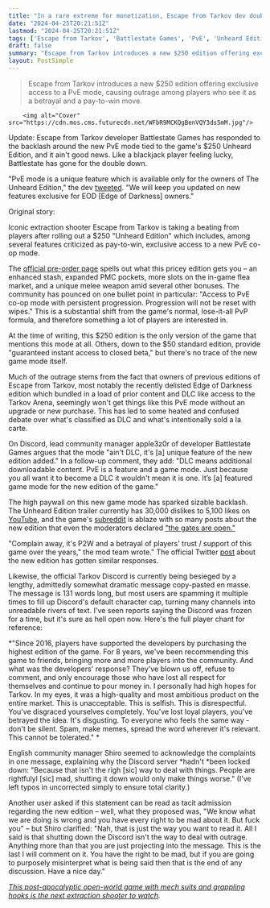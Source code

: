 ```yaml
---
title: "In a rare extreme for monetization, Escape from Tarkov dev doubles down on locking new PvE mode behind $250 edition as players chant 'this cannot be tolerated'"
date: "2024-04-25T20:21:51Z"
lastmod: "2024-04-25T20:21:51Z"
tags: ['Escape from Tarkov', 'Battlestate Games', 'PvE', 'Unheard Edition', 'YouTube', 'Reddit', 'Discord']
draft: false
summary: "Escape from Tarkov introduces a new $250 edition offering exclusive access to a PvE mode, causing outrage among players who see it as a betrayal and a pay-to-win move."
layout: PostSimple
---
```

> Escape from Tarkov introduces a new $250 edition offering exclusive access to a PvE mode, causing outrage among players who see it as a betrayal and a pay-to-win move.


        <img alt="Cover" src="https://cdn.mos.cms.futurecdn.net/WFbR9MCKQgBenVQY3ds5mM.jpg"/>
        
Update: Escape from Tarkov developer Battlestate Games has responded to the backlash around the new PvE mode tied to the game's $250 Unheard Edition, and it ain't good news. Like a blackjack player feeling lucky, Battlestate has gone for the double down.  

"PvE mode is a unique feature which is available only for the owners of The Unheard Edition," the dev [tweeted](https://x.com/tarkov/status/1783574632550842414). "We will keep you updated on new features exclusive for EOD [Edge of Darkness] owners."

Original story:

Iconic extraction shooter Escape from Tarkov is taking a beating from players after rolling out a $250 "Unheard Edition" which includes, among several features criticized as pay-to-win, exclusive access to a new PvE co-op mode. 

The [<u>official pre-order page</u>](https://www.escapefromtarkov.com/preorder-page) spells out what this pricey edition gets you – an enhanced stash, expanded PMC pockets, more slots on the in-game flea market, and a unique melee weapon amid several other bonuses. The community has pounced on one bullet point in particular: "Access to PvE co-op mode with persistent progression. Progression will not be reset with wipes." This is a substantial shift from the game's normal, lose-it-all PvP formula, and therefore something a lot of players are interested in. 

At the time of writing, this $250 edition is the only version of the game that mentions this mode at all. Others, down to the $50 standard edition, provide "guaranteed instant access to closed beta," but there's no trace of the new game mode itself. 

Much of the outrage stems from the fact that owners of previous editions of Escape from Tarkov, most notably the recently delisted Edge of Darkness edition which bundled in a load of prior content and DLC like access to the Tarkov Arena, seemingly won't get things like this PvE mode without an upgrade or new purchase. This has led to some heated and confused debate over what's classified as DLC and what's intentionally sold a la carte. 

On Discord, lead community manager apple3z0r of developer Battlestate Games argues that the mode "ain't DLC, it's [a] unique feature of the new edition added." In a follow-up comment, they add: "DLC means additional downloadable content. PvE is a feature and a game mode. Just because you all want it to become a DLC it wouldn't mean it is one. It’s [a] featured game mode for the new edition of the game."

The high paywall on this new game mode has sparked sizable backlash. The Unheard Edition trailer currently has 30,000 dislikes to 5,100 likes on [YouTube](https://www.gamesradar.com/uk/tag/youtube/), and the game's [<u>subreddit</u>](https://www.reddit.com/r/EscapefromTarkov/) is ablaze with so many posts about the new edition that even the moderators declared [<u>"the gates are open."</u>](https://www.reddit.com/r/EscapefromTarkov/comments/1ccs2zk/the_gates_are_open_post_about_the_new_edition_of/) 

"Complain away, it's P2W and a betrayal of players' trust / support of this game over the years," the mod team wrote." The official Twitter [<u>post</u>](https://twitter.com/tarkov/status/1783394315730915587) about the new edition has gotten similar responses. 

Likewise, the official Tarkov Discord is currently being besieged by a lengthy, admittedly somewhat dramatic message copy-pasted en masse. The message is 131 words long, but most users are spamming it multiple times to fill up Discord's default character cap, turning many channels into unreadable rivers of text. I've seen reports saying the Discord was frozen for a time, but it's sure as hell open now. Here's the full player chant for reference: 

*"Since 2016, players have supported the developers by purchasing the highest edition of the game. For 8 years, we've been recommending this game to friends, bringing more and more players into the community. And what was the developers' response? They've blown us off, refuse to comment, and only encourage those who have lost all respect for themselves and continue to pour money in. I personally had high hopes for Tarkov. In my eyes, it was a high-quality and most ambitious product on the entire market. This is unacceptable. This is selfish. This is disrespectful. You've disgraced yourselves completely. You've lost loyal players, you've betrayed the idea. It's disgusting. To everyone who feels the same way - don't be silent. Spam, make memes, spread the word wherever it's relevant. This cannot be tolerated." *

English community manager Shiro seemed to acknowledge the complaints in one message, explaining why the Discord server *hadn't *been locked down: "Because that isn't the righ [sic] way to deal with things. People are rightfulyl [sic] mad, shutting it down would only make things worse." (I've left typos in uncorrected simply to ensure total clarity.) 

Another user asked if this statement can be read as tacit admission regarding the new edition – well, what they proposed was, "We know what we are doing is wrong and you have every right to be mad about it. But fuck you" – but Shiro clarified: "Nah, that is just the way you want to read it. All I said is that shutting down the Discord isn't the way to deal with outrage. Anything more than that you are just projecting into the message. This is the last I will comment on it. You have the right to be mad, but if you are going to purposely misinterpret what is being said then that is the end of any discussion. Have a nice day." 

[<u><em>This post-apocalyptic open-world game with mech suits and grappling hooks is the next extraction shooter to watch</em></u>](https://www.gamesradar.com/this-post-apocalyptic-open-world-game-with-mech-suits-and-grappling-hooks-is-the-next-extraction-shooter-to-watch/)*.*
        